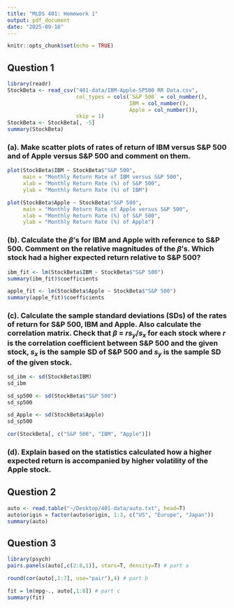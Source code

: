 ```yaml
---
title: "MLDS 401: Homework 1"
output: pdf_document
date: "2025-09-18"
---
```


```r
knitr::opts_chunk$set(echo = TRUE)
```

## Question 1

```r
library(readr)
StockBeta <- read_csv("401-data/IBM-Apple-SP500 RR Data.csv", 
                      col_types = cols(`S&P 500` = col_number(), 
                                       IBM = col_number(), 
                                       Apple = col_number()), 
                      skip = 1)
StockBeta <- StockBeta[, -5]
summary(StockBeta)
```


### (a). Make scatter plots of rates of return of IBM versus S&P 500 and of Apple versus S&P 500 and comment on them.

```r
plot(StockBeta$IBM ~ StockBeta$"S&P 500", 
     main = "Monthly Return Rate of IBM versus S&P 500",
     xlab = "Monthly Return Rate (%) of S&P 500",
     ylab = "Monthly Return Rate (%) of IBM")
```

```r
plot(StockBeta$Apple ~ StockBeta$"S&P 500", 
     main = "Monthly Return Rate of Apple versus S&P 500",
     xlab = "Monthly Return Rate (%) of S&P 500",
     ylab = "Monthly Return Rate (%) of Apple")
```

### (b). Calculate the $\beta$'s for IBM and Apple with reference to S&P 500. Comment on the relative magnitudes of the $\beta$'s. Which stock had a higher expected return relative to S&P 500?

```r
ibm_fit <- lm(StockBeta$IBM ~ StockBeta$"S&P 500")
summary(ibm_fit)$coefficients

apple_fit <- lm(StockBeta$Apple ~ StockBeta$"S&P 500")
summary(apple_fit)$coefficients
```

### (c). Calculate the sample standard deviations (SDs) of the rates of return for S&P 500, IBM and Apple. Also calculate the correlation matrix. Check that $\beta$ = $rs_y/s_x$ for each stock where $r$ is the correlation coefficient between S&P 500 and the given stock, $s_x$ is the sample SD of S&P 500 and $s_y$ is the sample SD of the given stock.

```r
sd_ibm <- sd(StockBeta$IBM)
sd_ibm

sd_sp500 <- sd(StockBeta$"S&P 500")
sd_sp500

sd_Apple <- sd(StockBeta$Apple)
sd_sp500

cor(StockBeta[, c("S&P 500", "IBM", "Apple")])
```



### (d). Explain based on the statistics calculated how a higher expected return is accompanied by higher volatility of the Apple stock.



## Question 2

```r
auto <- read.table("~/Desktop/401-data/auto.txt", head=T)
auto$origin = factor(auto$origin, 1:3, c("US", "Europe", "Japan"))
summary(auto)
```


## Question 3

```r
library(psych)
pairs.panels(auto[,c(2:8,1)], stars=T, density=T) # part a
```

```r
round(cor(auto[,1:7], use="pair"),4) # part b
```

```r
fit = lm(mpg~., auto[,1:8]) # part c
summary(fit)
```

